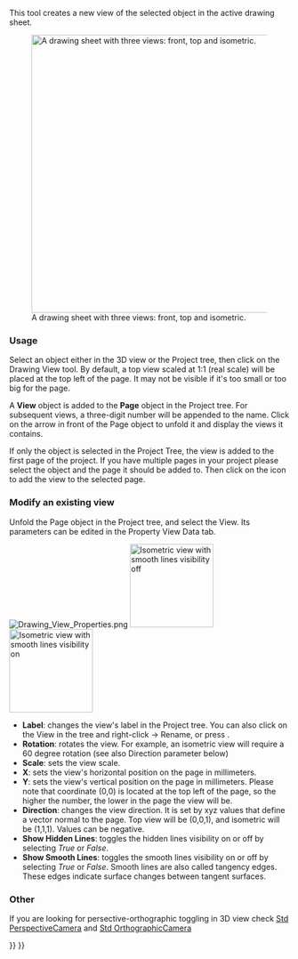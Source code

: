 <languages/>
{{docnav
|[[Drawing_Landscape_A3|New A3 landscape drawing]]
|[[Drawing_Annotation|Annotation]]
|[[Drawing_Workbench|Drawing Workbench]]
|IconL=Drawing_Landscape_A3.png
|IconC=Workbench_Drawing.svg
|IconR=Drawing_Annotation.png
}}

<div class="mw-translate-fuzzy">
{{GuiCommand/sv|Name=Drawing View|Name/sv=Drawing View|Workbenches=[[Drawing Workbench/sv|Drawing]], Complete|MenuLocation=Drawing → Insert view in drawing|Shortcut=none|SeeAlso=[[Drawing Landscape A3/sv|Drawing Landscape A3]]}}
</div>

This tool creates a new view of the selected object in the active drawing sheet.


[[File:Drawing_Views.png|500px|A drawing sheet with three views: front, top and isometric.]]

===Usage===
Select an object either in the 3D view or the Project tree, then click on the Drawing View tool. By default, a top view scaled at 1:1 (real scale) will be placed at the top left of the page. It may not be visible if it's too small or too big for the page.

A '''View''' object is added to the '''Page''' object in the Project tree. For subsequent views, a three-digit number will be appended to the name. Click on the arrow in front of the Page object to unfold it and display the views it contains.

If only the object is selected in the Project Tree, the view is added to the first page of the project. If you have multiple pages in your project please select the object
and the page it should be added to. Then click on the icon to add the view to the selected page.

=== Modify an existing view ===
Unfold the Page object in the Project tree, and select the View. Its parameters can be edited in the Property View Data tab.

[[File:Drawing_View_Properties.png‎]]
[[File:Drawing_View_Iso.png‎|150px|thumb|Isometric view with smooth lines visibility off]]
[[File:Drawing_View_Iso_SmoothLines.png‎‎|thumb|150px|Isometric view with smooth lines visibility on]]

* '''Label''': changes the view's label in the Project tree. You can also click on the View in the tree and right-click → Rename, or press {{KEY|F2}}.
* '''Rotation''': rotates the view. For example, an isometric view will require a 60 degree rotation (see also Direction parameter below)
* '''Scale''': sets the view scale.
* '''X''': sets the view's horizontal position on the page in millimeters.
* '''Y''': sets the view's vertical position on the page in millimeters. Please note that coordinate (0,0) is located at the top left of the page, so the higher the number, the lower in the page the view will be.
* '''Direction''': changes the view direction. It is set by xyz values that define a vector normal to the page. Top view will be (0,0,1), and isometric will be (1,1,1). Values can be negative.
* '''Show Hidden Lines''': toggles the hidden lines visibility on or off by selecting ''True'' or ''False''.
* '''Show Smooth Lines''': toggles the smooth lines visibility on or off by selecting ''True'' or ''False''. Smooth lines are also called tangency edges. These edges indicate surface changes between tangent surfaces.


=== Other ===
If you are looking for persective-orthographic toggling in 3D view check [[Std_PerspectiveCamera|Std PerspectiveCamera]] and [[Std_OrthographicCamera|Std OrthographicCamera]]


{{docnav
|[[Drawing_Landscape_A3|New A3 landscape drawing]]
|[[Drawing_Annotation|Annotation]]
|[[Drawing_Workbench|Drawing Workbench]]
|IconL=Drawing_Landscape_A3.png
|IconC=Workbench_Drawing.svg
|IconR=Drawing_Annotation.png
}}


{{Drawing Tools navi{{#translation:}}}}
{{Userdocnavi{{#translation:}}}}